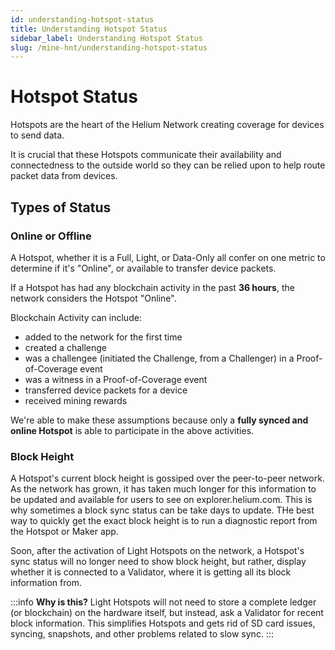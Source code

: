```yaml
---
id: understanding-hotspot-status
title: Understanding Hotspot Status
sidebar_label: Understanding Hotspot Status
slug: /mine-hnt/understanding-hotspot-status
---
```


# Hotspot Status



Hotspots are the heart of the Helium Network creating coverage for devices to send data.

It is crucial that these Hotspots communicate their availability and connectedness to the outside world so they can be relied upon to help route packet data from devices.

## Types of Status

### Online or Offline

A Hotspot, whether it is a Full, Light, or Data-Only all confer on one metric to determine if it's "Online", or available to transfer device packets.

If a Hotspot has had any blockchain activity in the past **36 hours**, the network considers the Hotspot "Online".

Blockchain Activity can include:
* added to the network for the first time
* created a challenge
* was a challengee (initiated the Challenge, from a Challenger) in a Proof-of-Coverage event
* was a witness in a Proof-of-Coverage event
* transferred device packets for a device
* received mining rewards

We're able to make these assumptions because only a **fully synced and online Hotspot** is able to participate in the above activities.

### Block Height
A Hotspot's current block height is gossiped over the peer-to-peer network. As the network has grown, it has taken much longer for this information to be updated and available for users to see on explorer.helium.com. This is why sometimes a block sync status can be take days to update. THe best way to quickly get the exact block height is to run a diagnostic report from the Hotspot or Maker app.

Soon, after the activation of Light Hotspots on the network, a Hotspot's sync status will no longer need to show block height, but rather, display whether it is connected to a Validator, where it is getting all its block information from.

:::info 
**Why is this?**
Light Hotspots will not need to store a complete ledger (or blockchain) on the hardware itself, but instead, ask a Validator for recent block information. This simplifies Hotspots and gets rid of SD card issues, syncing, snapshots, and other problems related to slow sync.
:::

